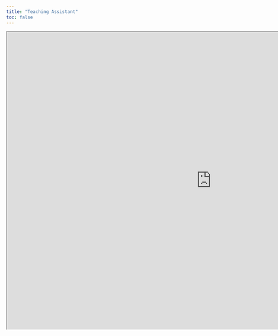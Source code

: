 ```yaml
---
title: "Teaching Assistant"
toc: false
---
```


<iframe src="http://127.0.0.1:5500/index.html" height="800px" width="1100px" ></iframe>